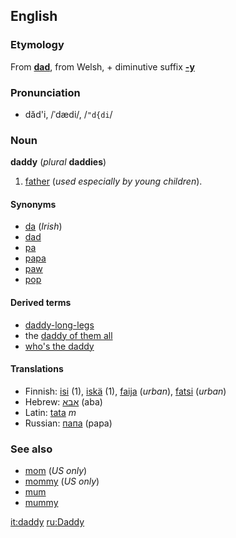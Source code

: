 ==English==
===Etymology===
From '''[[dad]]''', from Welsh, + diminutive suffix '''[[-y]]'''

===Pronunciation===
*dăd'i, /ˈdædi/, /<tt>"d{di</tt>/

===Noun===
'''daddy''' (''plural'' '''daddies''')

#[[father]] (''used especially by young children'').

====Synonyms====
*[[da]] (''Irish'')
*[[dad]]
*[[pa]]
*[[papa]]
*[[paw]]
*[[pop]]

====Derived terms====
*[[daddy-long-legs]]
*the [[daddy of them all]]
*[[who's the daddy]]

====Translations====
*Finnish: [[isi#Finnish|isi]] (1), [[iskä]] (1), [[faija]] (''urban''), [[fatsi]] (''urban'')
*Hebrew: [[אבא]] (aba)
*Latin: [[tata]] ''m''
*Russian: [[папа]] (papa)

===See also===
*[[mom]] (''US only'')
*[[mommy]] (''US only'')
*[[mum]]
*[[mummy]]

[[it:daddy]]
[[ru:Daddy]]